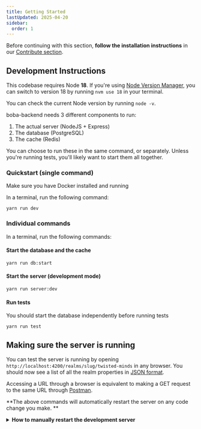 ```yaml
---
title: Getting Started
lastUpdated: 2025-04-20
sidebar:
  order: 1
---
```



<Aside type="note" title="Important">

Before continuing with this section, **follow the installation instructions** in
our [Contribute section](/docs/development/start-developing/boba-backend).

</Aside>

## Development Instructions

<Aside type="caution">

This codebase requires Node **18**. If you're using
[Node Version Manager](https://github.com/nvm-sh/nvm), you can switch to version
18 by running `nvm use 18` in your terminal.

You can check the current Node version by running `node -v`.

</Aside>

boba-backend needs 3 different components to run:

1. The actual server (NodeJS + Express)
2. The database (PostgreSQL)
3. The cache (Redis)

You can choose to run these in the same command, or separately. Unless you're
running tests, you'll likely want to start them all together.

### Quickstart (single command)

<Aside type="caution">

Make sure you have Docker installed and running

</Aside>

In a terminal, run the following command:

```
yarn run dev
```

### Individual commands

In a terminal, run the following commands:

#### Start the database and the cache

```
yarn run db:start
```

#### Start the server (development mode)

```
yarn run server:dev
```

#### Run tests

<Aside type="caution">

You should start the database independently before running tests

</Aside>

```
yarn run test
```

## Making sure the server is running

You can test the server is running by opening
`http://localhost:4200/realms/slug/twisted-minds` in any browser. You should now
see a list of all the realm properties in
[JSON format](https://developers.squarespace.com/what-is-json).

<Aside type="tip" icon="star">

Accessing a URL through a browser is equivalent to making a GET request to the
same URL through [Postman](/docs/development/boba-backend/using-postman).

</Aside>

<Aside type="tip" icon="star">

**The above commands will automatically restart the server on any code change
you make. **

<details>
  <summary>
    <strong>How to manually restart the development server</strong>
  </summary>

Both of these actions need to be performed on the console where
`yarn run dev:watch` is currently running.

- **Fancy Way:** Type `rs` and press enter.
- **Bruteforce Way:** ~~Press~~ Mash `ctrl+c` to stop the running process, then
  run `yarn run dev` again.

</details>

</Aside>
